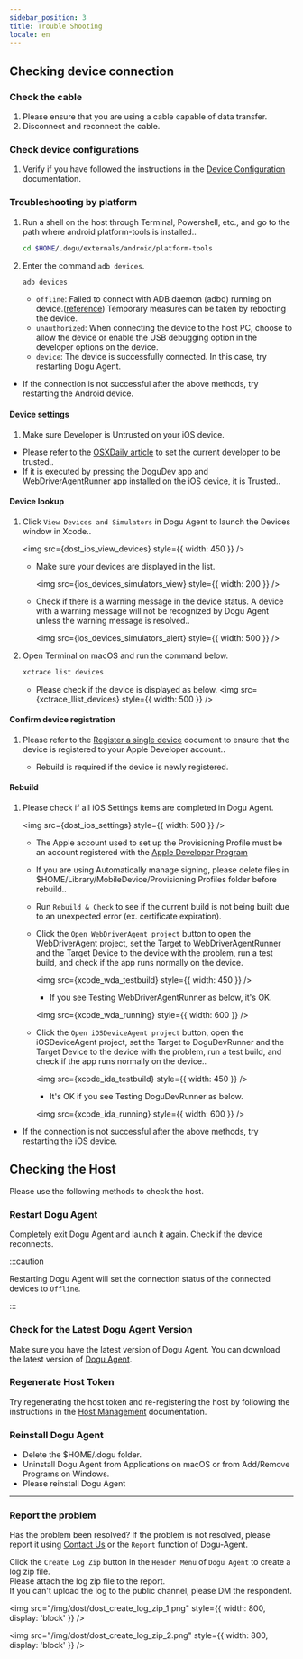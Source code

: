 ```yaml
---
sidebar_position: 3
title: Trouble Shooting
locale: en
---
```





## Checking device connection

### Check the cable

1. Please ensure that you are using a cable capable of data transfer.
2. Disconnect and reconnect the cable.

### Check device configurations

1. Verify if you have followed the instructions in the [Device Configuration](/device-farm/device/settings) documentation.

### Troubleshooting by platform

<Tabs>
<TabItem value="android" label="Android" default>

1. Run a shell on the host through Terminal, Powershell, etc., and go to the path where android platform-tools is installed..

   ```sh
   cd $HOME/.dogu/externals/android/platform-tools
   ```

2. Enter the command `adb devices`.

   ```sh
   adb devices
   ```

   - `offline`: Failed to connect with ADB daemon (adbd) running on device.([reference](https://android.googlesource.com/platform/packages/modules/adb/+/HEAD/OVERVIEW.TXT)) Temporary measures can be taken by rebooting the device.
   - `unauthorized`: When connecting the device to the host PC, choose to allow the device or enable the USB debugging option in the developer options on the device.
   - `device`: The device is successfully connected. In this case, try restarting Dogu Agent.

- If the connection is not successful after the above methods, try restarting the Android device.

</TabItem>
<TabItem value="ios" label="iOS" default>

#### Device settings

1. Make sure Developer is Untrusted on your iOS device.

- Please refer to the [OSXDaily article](https://osxdaily.com/2021/05/07/how-to-trust-an-app-on-iphone-ipad-to-fix-untrusted-developer-message/) to set the current developer to be trusted..
- If it is executed by pressing the DoguDev app and WebDriverAgentRunner app installed on the iOS device, it is Trusted..

#### Device lookup

1. Click `View Devices and Simulators` in Dogu Agent to launch the Devices window in Xcode..

   <img src={dost_ios_view_devices} style={{ width: 450 }} />

   - Make sure your devices are displayed in the list.

     <img src={ios_devices_simulators_view} style={{ width: 200 }} />

   - Check if there is a warning message in the device status. A device with a warning message will not be recognized by Dogu Agent unless the warning message is resolved..

     <img src={ios_devices_simulators_alert} style={{ width: 500 }} />

2. Open Terminal on macOS and run the command below.
   ```sh
   xctrace list devices
   ```
   - Please check if the device is displayed as below.
     <img src={xctrace_llist_devices} style={{ width: 500 }} />

#### Confirm device registration

1. Please refer to the [Register a single device](https://developer.apple.com/help/account/register-devices/register-a-single-device) document to ensure that the device is registered to your Apple Developer account..

   - Rebuild is required if the device is newly registered.

#### Rebuild

1. Please check if all iOS Settings items are completed in Dogu Agent.

   <img src={dost_ios_settings} style={{ width: 500 }} />

   - The Apple account used to set up the Provisioning Profile must be an account registered with the [Apple Developer Program](https://developer.apple.com/programs/)

   - If you are using Automatically manage signing, please delete files in $HOME/Library/MobileDevice/Provisioning Profiles folder before rebuild..

   - Run `Rebuild & Check` to see if the current build is not being built due to an unexpected error (ex. certificate expiration).
   - Click the `Open WebDriverAgent project` button to open the WebDriverAgent project, set the Target to WebDriverAgentRunner and the Target Device to the device with the problem, run a test build, and check if the app runs normally on the device.

     <img src={xcode_wda_testbuild} style={{ width: 450 }} />

     - If you see Testing WebDriverAgentRunner as below, it's OK.

     <img src={xcode_wda_running} style={{ width: 600 }} />

   - Click the `Open iOSDeviceAgent project` button, open the iOSDeviceAgent project, set the Target to DoguDevRunner and the Target Device to the device with the problem, run a test build, and check if the app runs normally on the device..

     <img src={xcode_ida_testbuild} style={{ width: 450 }} />

     - It's OK if you see Testing DoguDevRunner as below.

     <img src={xcode_ida_running} style={{ width: 600 }} />

- If the connection is not successful after the above methods, try restarting the iOS device.

</TabItem>
</Tabs>

## Checking the Host

Please use the following methods to check the host.

### Restart Dogu Agent

Completely exit Dogu Agent and launch it again. Check if the device reconnects.

:::caution

Restarting Dogu Agent will set the connection status of the connected devices to `Offline`.

:::

### Check for the Latest Dogu Agent Version

Make sure you have the latest version of Dogu Agent. You can download the latest version of [Dogu Agent](https://dogutech.io/downloads/dogu-agent).

### Regenerate Host Token

Try regenerating the host token and re-registering the host by following the instructions in the [Host Management](/management/organization/device-farm/host-management) documentation.

### Reinstall Dogu Agent

- Delete the $HOME/.dogu folder.
- Uninstall Dogu Agent from Applications on macOS or from Add/Remove Programs on Windows.
- Please reinstall Dogu Agent

---

### Report the problem

Has the problem been resolved? If the problem is not resolved, please report it using [Contact Us](https://dogutech.io/contact-us) or the `Report` function of Dogu-Agent.

Click the `Create Log Zip` button in the `Header Menu` of `Dogu Agent` to create a log zip file.  
Please attach the log zip file to the report.  
If you can't upload the log to the public channel, please DM the respondent.

<img
  src="/img/dost/dost_create_log_zip_1.png"
  style={{ width: 800, display: 'block' }}
/>

<img
  src="/img/dost/dost_create_log_zip_2.png"
  style={{ width: 800, display: 'block' }}
/>

